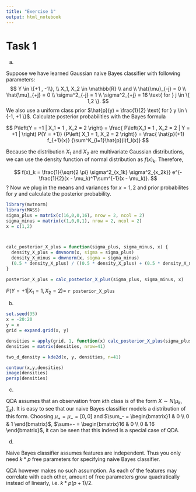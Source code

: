 ```yaml
---
title: "Exercise 1"
output: html_notebook
---
```


# Task 1

a) 

Suppose we have learned Gaussian naive Bayes classifier with following parameters: 
$$
Y \in \{+1 , -1\}, \\
X_1, X_2 \in \mathbb{R} \\
and \\
\hat{\mu}_{-j} = 0 \\
\hat{\mu}_{+j} = 0 \\
\sigma^2_{-j} = 1 \\
\sigma^2_{+j} = 16 \text{ for } j \in \{ 1,2 \}.
$$
We also use a uniform class prior $\hat{p}(y) = \frac{1}{2} \text{ for } y \in \{-1, +1 \}$. Calculate posterior probabilities with the Bayes formula

$$
P\left(Y = +1 | X_1 = 1 , X_2 = 2 \right) = 
\frac{
  P\left(X_1 = 1 , X_2 = 2 | Y = +1 | \right) P(Y = +1)}
  {P\left( X_1 = 1, X_2 = 2 \right)} = 
\frac{
  \hat{p}(+1) f_{+1}(x)}
  {\sum^K_{l=1}\hat{p}(l)f_l(x)}
$$

Because the distribution $X_1$ and $X_2$ are multivariate Gaussian distributions, we can use the density function of normal distribution as $f(x)_k$. Therefore,

$$
f(x)_k = 
\frac{1}{\sqrt{2 \pi} \sigma^2_{x_1k} \sigma^2_{x_2k}}
e^{-\frac{1}{2}(x - \mu_k)^T\sum^{-1}(x - \mu_k)}.
$$
?
Now we plug in the means and variances for $x = {1,2}$ and prior probabilites for $y$ and calculate the posterior probability.

```r
library(mvtnorm)
library(MASS)
sigma_plus = matrix(c(16,0,0,16), nrow = 2, ncol = 2)
sigma_minus = matrix(c(1,0,0,1), nrow = 2, ncol = 2)
x = c(1,2)



calc_posterior_X_plus = function(sigma_plus, sigma_minus, x) {
  density_X_plus = dmvnorm(x, sigma = sigma_plus)
  density_X_minus = dmvnorm(x, sigma = sigma_minus)
  (0.5 * density_X_plus) / ((0.5 * density_X_plus) + (0.5 * density_X_minus))
} 

posterior_X_plus = calc_posterior_X_plus(sigma_plus, sigma_minus, x)
```


$P\left(Y = +1 | X_1 = 1 , X_2 = 2 \right) =$ `r posterior_X_plus`

b)

```r
set.seed(35)
x = -20:20
y = x
grid = expand.grid(x, y)

densities = apply(grid, 1, function(x) calc_posterior_X_plus(sigma_plus, sigma_minus, x))
densities = matrix(densities, nrow=41)

two_d_density = kde2d(x, y, densities, n=41)

contour(x,y,densities)
image(densities)
persp(densities)
```

c)

QDA assumes that an observation from $k$th class is of the form $X \sim N(\mu_k, \sum_k)$. It is easy to see that our naive Bayes classifier models a distribution of this form. Choosing 
$\mu_+ = \mu_- = [0,0]$ and $\sum_- = \begin{bmatrix}1 & 0 \\ 0 & 1 \end{bmatrix}$,
$\sum+- = \begin{bmatrix}16 & 0 \\ 0 & 16 \end{bmatrix}$, it can be seen that this indeed is a special case of QDA.

d)

Naive Bayes classifier assumes features are independent. Thus you only need $k * p$ free parameters for specifying naive Bayes classifier.

QDA however makes no such assumption. As each of the features may correlate with each other, amount of free parameters grow quadratically instead of linearly, i.e. $k * p(p+1)/2$.